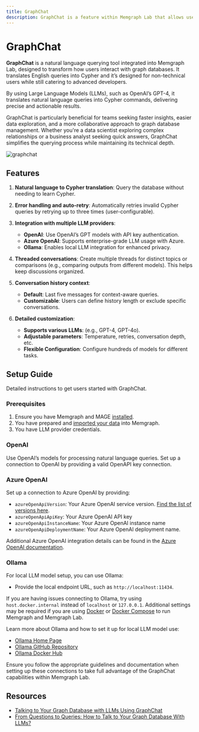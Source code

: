 ```yaml
---
title: GraphChat
description: GraphChat is a feature within Memgraph Lab that allows users to query the Memgraph database using the English language instead of Cypher queries.
---
```



# GraphChat

**GraphChat** is a natural language querying tool integrated into Memgraph Lab,
designed to transform how users interact with graph databases. It translates
English queries into Cypher and it’s designed for non-technical users while
still catering to advanced developers.

By using Large Language Models (LLMs), such as OpenAI’s GPT-4, it translates
natural language queries into Cypher commands, delivering precise and actionable
results. 

GraphChat is particularly beneficial for teams seeking faster insights, easier
data exploration, and a more collaborative approach to graph database
management. Whether you're a data scientist exploring complex relationships or a
business analyst seeking quick answers, GraphChat simplifies the querying
process while maintaining its technical depth.

![graphchat](/pages/data-visualization/graphchat.png)

## Features

1. **Natural language to Cypher translation**: Query the database without needing to learn Cypher.

2. **Error handling and auto-retry**: Automatically retries invalid Cypher queries by retrying up to three times (user-configurable).

3. **Integration with multiple LLM providers**:
   - **OpenAI**: Use OpenAI’s GPT models with API key authentication.
   - **Azure OpenAI**: Supports enterprise-grade LLM usage with Azure.
   - **Ollama**: Enables local LLM integration for enhanced privacy.

4. **Threaded conversations**: Create multiple threads for distinct topics or
  comparisons (e.g., comparing outputs from different models). This helps keep
  discussions organized.

5. **Conversation history context**:
   - **Default**: Last five messages for context-aware queries.
   - **Customizable**: Users can define history length or exclude specific conversations.

6. **Detailed customization**:
   - **Supports various LLMs**: (e.g., GPT-4, GPT-4o).
   - **Adjustable parameters**: Temperature, retries, conversation depth, etc.
   - **Flexible Configuration**: Configure hundreds of models for different tasks.


## Setup Guide

Detailed instructions to get users started with GraphChat.

### Prerequisites

1. Ensure you have Memgraph and MAGE [installed](/getting-started/install-memgraph).
2. You have prepared and [imported your data](/data-migration) into Memgraph.
3. You have LLM provider credentials.

### OpenAI

Use OpenAI’s models for processing natural language queries. Set up a connection to OpenAI by providing a valid OpenAPI key connection.

### Azure OpenAI

Set up a connection to Azure OpenAI by providing:

- `azureOpenApiVersion`: Your Azure OpenAI service version. [Find the list of versions here](https://learn.microsoft.com/en-us/azure/ai-services/openai/reference#chat-completions).
- `azureOpenApiApiKey`: Your Azure OpenAI API key
- `azureOpenApiInstanceName`: Your Azure OpenAI instance name
- `azureOpenApiDeploymentName`: Your Azure OpenAI deployment name.

Additional Azure OpenAI integration details can be found in the [Azure OpenAI documentation](https://js.langchain.com/docs/integrations/text_embedding/azure_openai).

### Ollama

For local LLM model setup, you can use Ollama:

- Provide the local endpoint URL, such as `http://localhost:11434`.

<Callout>

If you are having issues connecting to Ollama, try using `host.docker.internal`
instead of `localhost` or `127.0.0.1`. Additional settings may be required if
you are using
[Docker](/getting-started/install-memgraph/docker#issues-when-connecting-to-memgraph-lab-to-memgraph)
or [Docker Compose](/getting-started/install-memgraph/docker-compose) to run
Memgraph and Memgraph Lab.

</Callout>

Learn more about Ollama and how to set it up for local LLM model use:

- [Ollama Home Page](https://ollama.com/)
- [Ollama GitHub Repository](https://github.com/ollama/ollama)
- [Ollama Docker Hub](https://hub.docker.com/r/ollama/ollama)

Ensure you follow the appropriate guidelines and documentation when setting up these connections to take full advantage of the GraphChat capabilities within Memgraph Lab.

## Resources

- [Talking to Your Graph Database with LLMs Using GraphChat](https://memgraph.com/blog/talking-to-graph-database-llms-graphchat-webinar-recap)
- [From Questions to Queries: How to Talk to Your Graph Database With LLMs?](https://memgraph.com/webinars/how-to-talk-to-your-graph-database-with-llm)

<CommunityLinks/>
